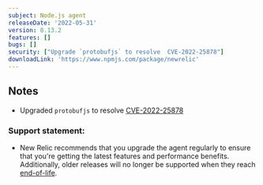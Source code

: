 ```yaml
---
subject: Node.js agent
releaseDate: '2022-05-31'
version: 8.13.2
features: []
bugs: []
security: ["Upgrade `protobufjs` to resolve  CVE-2022-25878"]
downloadLink: 'https://www.npmjs.com/package/newrelic'
---
```


## Notes

* Upgraded `protobufjs` to resolve [CVE-2022-25878](https://cve.mitre.org/cgi-bin/cvename.cgi?name=2022-25878)

### Support statement:

* New Relic recommends that you upgrade the agent regularly to ensure that you're getting the latest features and performance benefits. Additionally, older releases will no longer be supported when they reach [end-of-life](/docs/using-new-relic/cross-product-functions/install-configure/notification-changes-new-relic-saas-features-distributed-software).
